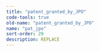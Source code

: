 ```yaml
---
title: "patent_granted_by_JPO"
code-tools: true
old-name: "patent_granted_by_JPO"
name: "pat_jpo"
sort-order: 29
description: REPLACE
---
```

